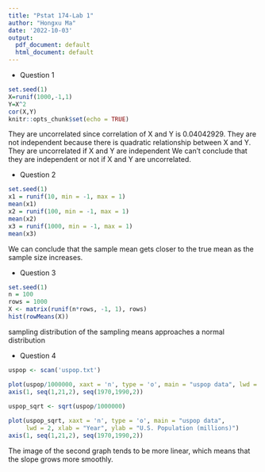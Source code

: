 ```yaml
---
title: "Pstat 174-Lab 1"
author: "Hongxu Ma"
date: '2022-10-03'
output:
  pdf_document: default
  html_document: default
---
```


-   Question 1

```r
set.seed(1)
X=runif(1000,-1,1)
Y=X^2
cor(X,Y)
knitr::opts_chunk$set(echo = TRUE)
```

They are uncorrelated since correlation of X and Y is 0.04042929. They are not independent because there is quadratic relationship between X and Y. They are uncorrelated if X and Y are independent We can't conclude that they are independent or not if X and Y are uncorrelated.

-   Question 2

```r
set.seed(1)
x1 = runif(10, min = -1, max = 1)
mean(x1)
x2 = runif(100, min = -1, max = 1)
mean(x2)
x3 = runif(1000, min = -1, max = 1)
mean(x3)
```

We can conclude that the sample mean gets closer to the true mean as the sample size increases.

-   Question 3

```r
set.seed(1)
n = 100
rows = 1000
X <- matrix(runif(n*rows, -1, 1), rows)
hist(rowMeans(X))
```

sampling distribution of the sampling means approaches a normal distribution

-   Question 4

```r
uspop <- scan('uspop.txt')

plot(uspop/1000000, xaxt = 'n', type = 'o', main = "uspop data", lwd = 2, xlab = "Year", ylab = "U.S. Population (millions)")
axis(1, seq(1,21,2), seq(1970,1990,2))
     
uspop_sqrt <- sqrt(uspop/1000000)

plot(uspop_sqrt, xaxt = 'n', type = 'o', main = "uspop data", 
     lwd = 2, xlab = "Year", ylab = "U.S. Population (millions)")
axis(1, seq(1,21,2), seq(1970,1990,2))

```

The image of the second graph tends to be more linear, which means that the slope grows more smoothly.
